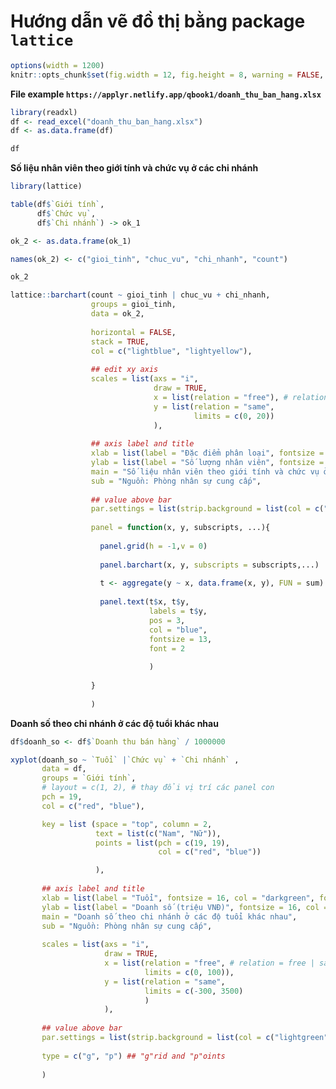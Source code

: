 # <b>Hướng dẫn vẽ đồ thị bằng package `lattice`</b> 

```r
options(width = 1200)
knitr::opts_chunk$set(fig.width = 12, fig.height = 8, warning = FALSE, message = FALSE)
```

**File example `https://applyr.netlify.app/qbook1/doanh_thu_ban_hang.xlsx`**

```r
library(readxl)
df <- read_excel("doanh_thu_ban_hang.xlsx")
df <- as.data.frame(df)

df
```

**Số liệu nhân viên theo giới tính và chức vụ ở các chi nhánh**

```r
library(lattice)

table(df$`Giới tính`,
      df$`Chức vụ`,
      df$`Chi nhánh`) -> ok_1

ok_2 <- as.data.frame(ok_1)

names(ok_2) <- c("gioi_tinh", "chuc_vu", "chi_nhanh", "count")

ok_2
```

```r
lattice::barchart(count ~ gioi_tinh | chuc_vu + chi_nhanh, 
                  groups = gioi_tinh,
                  data = ok_2,
                  
                  horizontal = FALSE,
                  stack = TRUE,
                  col = c("lightblue", "lightyellow"),
                  
                  ## edit xy axis
                  scales = list(axs = "i",
                                draw = TRUE,
                                x = list(relation = "free"), # relation = free | same
                                y = list(relation = "same",
                                         limits = c(0, 20))
                                ),
                  
                  ## axis label and title
                  xlab = list(label = "Đặc điểm phân loại", fontsize = 16, col = "darkgreen", font = 2),
                  ylab = list(label = "Số lượng nhân viên", fontsize = 16, col = "#FF1694", font = 2),
                  main = "Số liệu nhân viên theo giới tính và chức vụ ở các chi nhánh",
                  sub = "Nguồn: Phòng nhân sự cung cấp",
                  
                  ## value above bar
                  par.settings = list(strip.background = list(col = c("lightgreen", "yellow"))),
                  
                  panel = function(x, y, subscripts, ...){
                    
                    panel.grid(h = -1,v = 0)
                    
                    panel.barchart(x, y, subscripts = subscripts,...)
                    
                    t <- aggregate(y ~ x, data.frame(x, y), FUN = sum)
                    
                    panel.text(t$x, t$y, 
                               labels = t$y, 
                               pos = 3, 
                               col = "blue",
                               fontsize = 13,
                               font = 2
                               
                               )
                    
                  }
                  
                  )
```

**Doanh số theo chi nhánh ở các độ tuổi khác nhau**

```r
df$doanh_so <- df$`Doanh thu bán hàng` / 1000000

xyplot(doanh_so ~ `Tuổi` |`Chức vụ` + `Chi nhánh` , 
       data = df,
       groups = `Giới tính`,
       # layout = c(1, 2), # thay đổi vị trí các panel con
       pch = 19,
       col = c("red", "blue"),

       key = list (space = "top", column = 2,
                   text = list(c("Nam", "Nữ")),
                   points = list(pch = c(19, 19),
                                 col = c("red", "blue"))

                   ),
       
       ## axis label and title
       xlab = list(label = "Tuổi", fontsize = 16, col = "darkgreen", font = 2),
       ylab = list(label = "Doanh số (triệu VNĐ)", fontsize = 16, col = "#FF1694", font = 2),
       main = "Doanh số theo chi nhánh ở các độ tuổi khác nhau",
       sub = "Nguồn: Phòng nhân sự cung cấp",
       
       scales = list(axs = "i",
                     draw = TRUE,
                     x = list(relation = "free", # relation = free | same
                              limits = c(0, 100)), 
                     y = list(relation = "same",
                              limits = c(-300, 3500)
                              )
                     ),
       
       ## value above bar
       par.settings = list(strip.background = list(col = c("lightgreen", "yellow"))),
       
       type = c("g", "p") ## "g"rid and "p"oints
       
       )
```










